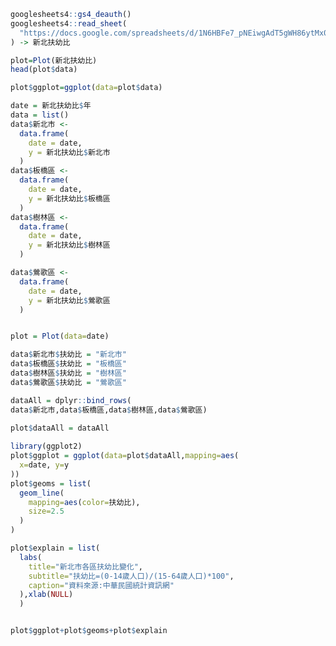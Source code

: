 ```{r}
googlesheets4::gs4_deauth()
googlesheets4::read_sheet(
  "https://docs.google.com/spreadsheets/d/1N6HBFe7_pNEiwgAdT5gWH86ytMx0-kYOXZZ29QHt4O0/edit?usp=sharing"
) -> 新北扶幼比
```

```{r}
plot=Plot(新北扶幼比)
head(plot$data)
```

```{r}
plot$ggplot=ggplot(data=plot$data)
```

```{r}
date = 新北扶幼比$年
data = list()
data$新北市 <- 
  data.frame(
    date = date,
    y = 新北扶幼比$新北市
  )
data$板橋區 <- 
  data.frame(
    date = date,
    y = 新北扶幼比$板橋區
  )
data$樹林區 <- 
  data.frame(
    date = date,
    y = 新北扶幼比$樹林區
  )

data$鶯歌區 <- 
  data.frame(
    date = date,
    y = 新北扶幼比$鶯歌區
  )


plot = Plot(data=date)

```

```{r}
data$新北市$扶幼比 = "新北市"
data$板橋區$扶幼比 = "板橋區"
data$樹林區$扶幼比 = "樹林區"
data$鶯歌區$扶幼比 = "鶯歌區"

dataAll = dplyr::bind_rows(
data$新北市,data$板橋區,data$樹林區,data$鶯歌區)
  
plot$dataAll = dataAll
```

```{r}
library(ggplot2)
plot$ggplot = ggplot(data=plot$dataAll,mapping=aes(
  x=date, y=y
))
plot$geoms = list(
  geom_line(
    mapping=aes(color=扶幼比),
    size=2.5
  )
)

plot$explain = list(
  labs(
    title="新北市各區扶幼比變化",
    subtitle="扶幼比=(0-14歲人口)/(15-64歲人口)*100",
    caption="資料來源:中華民國統計資訊網"
  ),xlab(NULL)
  )


plot$ggplot+plot$geoms+plot$explain
```

